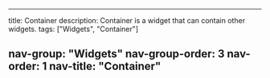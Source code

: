 ---

title: Container
description: Container is a widget that can contain other widgets.
tags: ["Widgets", "Container"]

nav-group: "Widgets"
nav-group-order: 3
nav-order: 1
nav-title: "Container"
---
